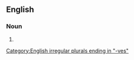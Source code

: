 ==English==

===Noun===
{{head|en|noun form}}

# {{plural of|en|palette knife}}

[[Category:English irregular plurals ending in "-ves"]]